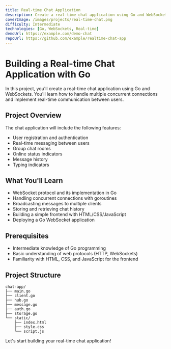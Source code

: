 ```yaml
---
title: Real-time Chat Application
description: Create a real-time chat application using Go and WebSockets. Learn how to handle concurrent connections and real-time communication.
coverImage: /images/projects/real-time-chat.png
difficulty: Intermediate
technologies: [Go, WebSockets, Real-time]
demoUrl: https://example.com/demo-chat
repoUrl: https://github.com/example/realtime-chat-app
---
```


# Building a Real-time Chat Application with Go

In this project, you'll create a real-time chat application using Go and WebSockets. You'll learn how to handle multiple concurrent connections and implement real-time communication between users.

## Project Overview

The chat application will include the following features:

- User registration and authentication
- Real-time messaging between users
- Group chat rooms
- Online status indicators
- Message history
- Typing indicators

## What You'll Learn

- WebSocket protocol and its implementation in Go
- Handling concurrent connections with goroutines
- Broadcasting messages to multiple clients
- Storing and retrieving chat history
- Building a simple frontend with HTML/CSS/JavaScript
- Deploying a Go WebSocket application

## Prerequisites

- Intermediate knowledge of Go programming
- Basic understanding of web protocols (HTTP, WebSockets)
- Familiarity with HTML, CSS, and JavaScript for the frontend

## Project Structure

```
chat-app/
├── main.go
├── client.go
├── hub.go
├── message.go
├── auth.go
├── storage.go
└── static/
    ├── index.html
    ├── style.css
    └── script.js
```

Let's start building your real-time chat application! 